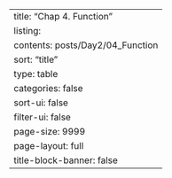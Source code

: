 ---
title: "Chap 4. Function"
listing:
  contents: posts/Day2/04_Function
  sort: "title"
  type: table
  categories: false
  sort-ui: false
  filter-ui: false
  page-size: 9999
page-layout: full
title-block-banner: false
---